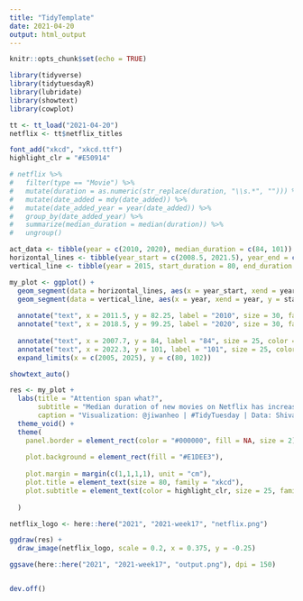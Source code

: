```yaml
---
title: "TidyTemplate"
date: 2021-04-20
output: html_output
---
```


```r
knitr::opts_chunk$set(echo = TRUE)

library(tidyverse)
library(tidytuesdayR)
library(lubridate)
library(showtext)
library(cowplot)

tt <- tt_load("2021-04-20")
netflix <- tt$netflix_titles

font_add("xkcd", "xkcd.ttf")
highlight_clr = "#E50914"
```

```r
# netflix %>%
#   filter(type == "Movie") %>% 
#   mutate(duration = as.numeric(str_replace(duration, "\\s.*", ""))) %>% 
#   mutate(date_added = mdy(date_added)) %>% 
#   mutate(date_added_year = year(date_added)) %>% 
#   group_by(date_added_year) %>% 
#   summarize(median_duration = median(duration)) %>% 
#   ungroup()
```

```r
act_data <- tibble(year = c(2010, 2020), median_duration = c(84, 101))
horizontal_lines <- tibble(year_start = c(2008.5, 2021.5), year_end = c(2015, 2015), median_duration = c(84, 101))
vertical_line <- tibble(year = 2015, start_duration = 80, end_duration = 102)

my_plot <- ggplot() +
  geom_segment(data = horizontal_lines, aes(x = year_start, xend = year_end, y = median_duration, yend = median_duration), size = 2) +
  geom_segment(data = vertical_line, aes(x = year, xend = year, y = start_duration, yend = end_duration), size = 2) +
  
  annotate("text", x = 2011.5, y = 82.25, label = "2010", size = 30, family = "xkcd") +
  annotate("text", x = 2018.5, y = 99.25, label = "2020", size = 30, family = "xkcd") +
  
  annotate("text", x = 2007.7, y = 84, label = "84", size = 25, color = highlight_clr, family = "xkcd") +
  annotate("text", x = 2022.3, y = 101, label = "101", size = 25, color = highlight_clr, family = "xkcd") +
  expand_limits(x = c(2005, 2025), y = c(80, 102))

showtext_auto()

res <- my_plot +
  labs(title = "Attention span what?",
       subtitle = "Median duration of new movies on Netflix has increased 17 minutes",
       caption = "Visualization: @jiwanheo | #TidyTuesday | Data: Shivam Bansal, Kaggle") +
  theme_void() +
  theme(
    panel.border = element_rect(color = "#000000", fill = NA, size = 2),
    
    plot.background = element_rect(fill = "#E1DEE3"),
    
    plot.margin = margin(c(1,1,1,1), unit = "cm"),
    plot.title = element_text(size = 80, family = "xkcd"),
    plot.subtitle = element_text(color = highlight_clr, size = 25, family = "xkcd", margin = margin(10,0,10,0))
    
  )

netflix_logo <- here::here("2021", "2021-week17", "netflix.png")

ggdraw(res) +
  draw_image(netflix_logo, scale = 0.2, x = 0.375, y = -0.25)

ggsave(here::here("2021", "2021-week17", "output.png"), dpi = 150)


dev.off()
```

